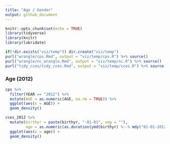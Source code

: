 ```yaml
---
title: "Age / Gender"
output: github_document
---
```


```r
knitr::opts_chunk$set(echo = TRUE)
library(tidyverse)
library(knitr)
library(lubridate)
```

```r
if(!dir.exists("viz/temp")) dir.create("viz/temp")
purl("wrangle/cps.Rmd", output = "viz/temp/cps.R") %>% source()
purl("wrangle/nc_wrangle.Rmd", output = "viz/temp/nc.R") %>% source()
purl("tidy_cces/tidy_cces.Rmd", output = "viz/temp/cces.R") %>% source()
```

### Age (2012)

```r
cps %>%
  filter(YEAR == "2012") %>%
  mutate(AGE = as.numeric(AGE, na.rm = TRUE)) %>%
  ggplot(aes(x = AGE)) +
  geom_density()

cces_2012 %>%
  mutate(birthyr = paste(birthyr, "-01-01", sep = ""),
         age = as.numeric(as.duration(ymd(birthyr) %--% mdy("01-01-2012")), "years")) %>%
  ggplot(aes(x = age)) +
  geom_density()
```

